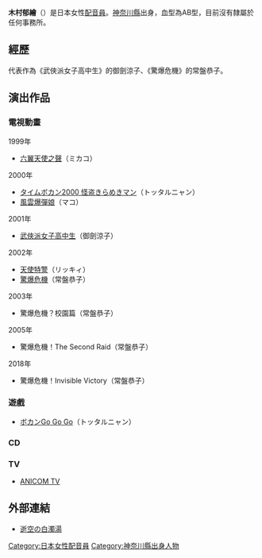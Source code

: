 {{配音員
|名字= 木村 郁繪
|圖像= 
|尺寸= 
|說明= 
|藝名= 
|外文名= 木村 郁絵（きむら いくえ）
|外文= ja
|羅馬拼音 = Kimura Ikue
|綽號= 
|出生地= {{JPN}} [[神奈川縣|神奈川縣]]
|出身地= 
|血型= AB
|生年= 
|生月= 12
|生日= 10
|歿年= 
|歿月= 
|歿日= 
|所屬= 自由身
|活動時期= 
|出道作= 
|代表作= 御劍涼子（[[武俠派女子高中生|武俠派女子高中生]]）<br />常盤恭子（[[驚爆危機|驚爆危機]]）
|網站= 
|其他= 
}}
{{japanese|japanese=木村郁絵|kana=きむら いくえ|romaji=Kimura Ikue}}

'''木村郁繪'''（{{bd||12月10日|catIdx=Kimura Ikue}}）是日本女性[[配音員|配音員]]。[[神奈川縣|神奈川縣]]出身，血型為AB型，目前沒有隸屬於任何事務所。

== 經歷 ==

代表作為《武俠派女子高中生》的御劍涼子、《驚爆危機》的常盤恭子。

== 演出作品 ==
=== 電視動畫 ===
;1999年
*[[六翼天使之聲|六翼天使之聲]]（ミカコ）
;2000年
*[[タイムボカン2000_怪盗きらめきマン|タイムボカン2000 怪盗きらめきマン]]（トッタルニャン）
*[[風雲爆彈娘|風雲爆彈娘]]（マコ）
;2001年
*[[武俠派女子高中生|武俠派女子高中生]]（御劍涼子）
;2002年
*[[天使特警|天使特警]]（リッキィ）
*[[驚爆危機|驚爆危機]]（常盤恭子）
;2003年
*驚爆危機？校園篇（常盤恭子）
;2005年
*驚爆危機！The Second Raid（常盤恭子）
;2018年
*驚爆危機！Invisible Victory（常盤恭子）

=== 遊戲 ===
*[[ボカンGo_Go_Go|ボカンGo Go Go]]（トッタルニャン）
=== CD ===
=== TV===
*[[ANICOM_TV|ANICOM TV]]

== 外部連結 ==
*[http://blog.livedoor.jp/ikuxxx/ 逝空の白濁湯 ] {{Wayback|url=http://blog.livedoor.jp/ikuxxx/ |date=20080209185658 }}

{{DEFAULTSORT:Kimura Ikue}}

[[Category:日本女性配音員|Category:日本女性配音員]]
[[Category:神奈川縣出身人物|Category:神奈川縣出身人物]]